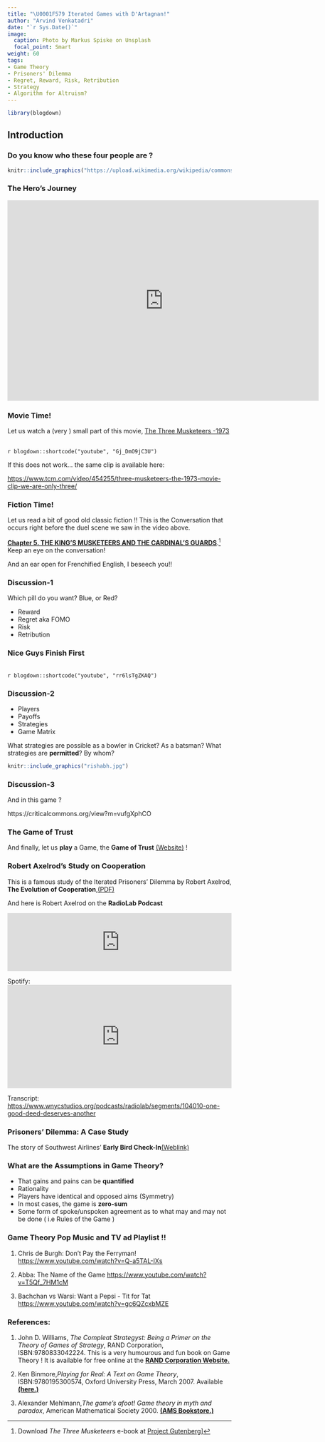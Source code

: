```yaml
---
title: "\U0001F579 Iterated Games with D'Artagnan!"
author: "Arvind Venkatadri"
date: "`r Sys.Date()`"
image:
  caption: Photo by Markus Spiske on Unsplash
  focal_point: Smart
weight: 60
tags:
- Game Theory
- Prisoners' Dilemma
- Regret, Reward, Risk, Retribution
- Strategy
- Algorithm for Altruism?
---
```



```r
library(blogdown)
```

## Introduction

### Do you know who  these four people are ?

```r
knitr::include_graphics("https://upload.wikimedia.org/wikipedia/commons/thumb/d/dd/Dartagnan-musketeers.jpg/512px-Dartagnan-musketeers.jpg")

```



### The Hero's Journey

<iframe src="https://www.google.com/maps/embed?pb=!1m34!1m12!1m3!1d5619597.823074568!2d2.755529685345978!3d46.54878964634841!2m3!1f0!2f0!3f0!3m2!1i1024!2i768!4f13.1!4m19!3e1!4m5!1s0x12a9d38abcf194c3%3A0x47bfee34eecc4749!2sTarbes%2C%20France!3m2!1d43.232951!2d0.078082!4m5!1s0x47e4eca0d3e2cca1%3A0x26a31399ffc66f20!2sMeung-sur-Loire%2C%2045130%2C%20France!3m2!1d47.827006999999995!2d1.6974319999999998!4m5!1s0x47e66e1f06e2b70f%3A0x40b82c3688c9460!2sParis%2C%20France!3m2!1d48.856614!2d2.3522219!5e0!3m2!1sen!2sin!4v1639201450428!5m2!1sen!2sin" width="700" height="450" style="border:0;" allowfullscreen="" loading="lazy"></iframe>


### Movie Time!
Let us watch a (very ) small part of this movie, [The Three Musketeers -1973](https://en.wikipedia.org/wiki/The_Three_Musketeers_(1973_live-action_film))

 <br> `r blogdown::shortcode("youtube", "Gj_DmO9jC3U")` <br>
 
 If this does not work... the same clip is available here:
 
 <https://www.tcm.com/video/454255/three-musketeers-the-1973-movie-clip-we-are-only-three/>



### Fiction Time!

Let us read a bit of good old classic fiction !! This is the Conversation that occurs right before the duel scene we saw in the video above. 

[**Chapter 5. THE KING'S MUSKETEERS AND THE CARDINAL'S GUARDS**](https://www.gutenberg.org/files/1257/1257-h/1257-h.htm).[^1]
\
Keep an eye on the conversation! 

And an ear open for Frenchified English, I beseech you!!

### Discussion-1

Which pill do you want? Blue, or Red?

 - Reward
 - Regret aka FOMO
 - Risk
 - Retribution

### Nice Guys Finish First

 <br> `r blogdown::shortcode("youtube", "rr6lsTgZKAQ")` <br>


### Discussion-2

  - Players
  - Payoffs
  - Strategies
  - Game Matrix
  
What strategies are possible as a bowler in Cricket? As a batsman? What strategies are **permitted**? By whom?


```r
knitr::include_graphics("rishabh.jpg")
```

### Discussion-3

And in this game ?

https://criticalcommons.org/view?m=vufgXphCO


### The Game of Trust

And finally, let us **play** a Game, the **Game of Trust** [(Website)](https://ncase.me/trust) !

### Robert Axelrod's Study on Cooperation

This is a famous study of the Iterated Prisoners' Dilemma by Robert Axelrod, **The Evolution of Cooperation**,[(PDF)](Axelrod-Hamilton.pdf)

And here is Robert Axelrod on the **RadioLab Podcast**

<iframe frameborder="0" scrolling="no" height="130" width="100%" src="https://www.wnyc.org/widgets/ondemand_player/wnycstudios/#file=/audio/json/104010/&share=1"></iframe>

Spotify:
<iframe src="https://open.spotify.com/embed/episode/5DEgrjNarpBkM3SfYaJmPD?utm_source=generator" width="100%" height="232" frameBorder="0" allowfullscreen="" allow="autoplay; clipboard-write; encrypted-media; fullscreen; picture-in-picture"></iframe>

Transcript: <https://www.wnycstudios.org/podcasts/radiolab/segments/104010-one-good-deed-deserves-another>

[^1]:Download *The Three Musketeers* e-book at [Project Gutenberg](https://www.gutenberg.org/ebooks/1257)]


### Prisoners' Dilemma: A Case Study

The story of Southwest Airlines' **Early Bird Check-In**[(Weblink)](https://mindyourdecisions.com/blog/2013/03/05/southwest-airlines-boarding-and-game-theory/)


### What are the Assumptions in Game Theory?

- That gains and pains can be **quantified**
- Rationality
- Players have identical and opposed aims (Symmetry)
- In most cases, the game is **zero-sum**
- Some form of spoke/unspoken agreement as to what may and may not be done ( i.e Rules of the Game )

### Game Theory Pop Music and TV ad Playlist !!

1. Chris de Burgh: Don't Pay the Ferryman! <https://www.youtube.com/watch?v=Q-a5TAL-IXs>

2. Abba: The Name of the Game <https://www.youtube.com/watch?v=T5Qf_7HM1cM>

3. Bachchan vs Warsi: Want a Pepsi - Tit for Tat <https://www.youtube.com/watch?v=gc6QZcxbMZE>

### References:

1. John D. Williams, *The Compleat Strategyst: Being a Primer on the Theory of Games of Strategy*, RAND Corporation, ISBN:9780833042224. This is a very humourous and fun book on Game Theory ! It is available for free online at the [**RAND Corporation Website.**](https://www.rand.org/content/dam/rand/pubs/commercial_books/2007/RAND_CB113-1.pdf)

1. Ken Binmore,*Playing for Real: A Text on Game Theory*, ISBN:9780195300574, Oxford University Press, March 2007. Available [**(here.)**](https://djvu.online/file/yFqEW5Mqk0aVd)

1. Alexander Mehlmann,*The game’s afoot! Game theory in myth and paradox*, 
American Mathematical Society 2000. [**(AMS Bookstore.)**](https://bookstore.ams.org/stml-5/)




